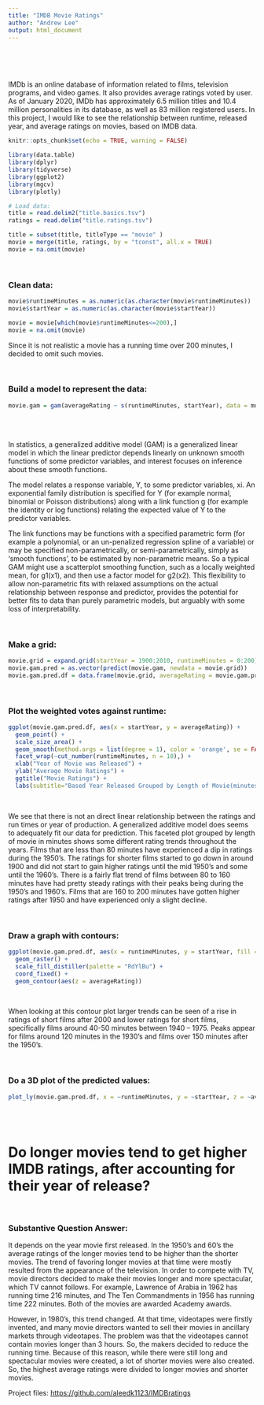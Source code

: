 ```yaml
---
title: "IMDB Movie Ratings"
author: "Andrew Lee"
output: html_document
---
```


<br />
<br />
<br />

IMDb is an online database of information related to films, television programs, and video games. It also provides average ratings voted by user. As of January 2020, IMDb has approximately 6.5 million titles and 10.4 million personalities in its database, as well as 83 million registered users. In this project, I would like to see the relationship between runtime, released year, and average ratings on movies, based on IMDB data.

```r
knitr::opts_chunk$set(echo = TRUE, warning = FALSE)

library(data.table)
library(dplyr)
library(tidyverse)
library(ggplot2)
library(mgcv)
library(plotly)

# Load data:
title = read.delim2("title.basics.tsv")
ratings = read.delim("title.ratings.tsv")

title = subset(title, titleType == "movie" )
movie = merge(title, ratings, by = "tconst", all.x = TRUE)
movie = na.omit(movie)
```

<br />

### Clean data:
```r
movie$runtimeMinutes = as.numeric(as.character(movie$runtimeMinutes))
movie$startYear = as.numeric(as.character(movie$startYear))

movie = movie[which(movie$runtimeMinutes<=200),]
movie = na.omit(movie)
```

Since it is not realistic a movie has a running time over 200 minutes, I decided to omit such movies.

<br />

### Build a model to represent the data:
```r
movie.gam = gam(averageRating ~ s(runtimeMinutes, startYear), data = movie)
```

<br />
<br />

In statistics, a generalized additive model (GAM) is a generalized linear model in which the linear predictor depends linearly on unknown smooth functions of some predictor variables, and interest focuses on inference about these smooth functions. 

The model relates a response variable, Y, to some predictor variables, xi. An exponential family distribution is specified for Y (for example normal, binomial or Poisson distributions) along with a link function g (for example the identity or log functions) relating the expected value of Y to the predictor variables.

The link functions may be functions with a specified parametric form (for example a polynomial, or an un-penalized regression spline of a variable) or may be specified non-parametrically, or semi-parametrically, simply as 'smooth functions', to be estimated by non-parametric means. So a typical GAM might use a scatterplot smoothing function, such as a locally weighted mean, for g1(x1), and then use a factor model for g2(x2). This flexibility to allow non-parametric fits with relaxed assumptions on the actual relationship between response and predictor, provides the potential for better fits to data than purely parametric models, but arguably with some loss of interpretability. 

<br />

### Make a grid:

```r
movie.grid = expand.grid(startYear = 1900:2010, runtimeMinutes = 0:200)
movie.gam.pred = as.vector(predict(movie.gam, newdata = movie.grid))
movie.gam.pred.df = data.frame(movie.grid, averageRating = movie.gam.pred)
```

<br />

### Plot the weighted votes against runtime:

```r
ggplot(movie.gam.pred.df, aes(x = startYear, y = averageRating)) + 
  geom_point() + 
  scale_size_area() + 
  geom_smooth(method.args = list(degree = 1), color = 'orange', se = FALSE) + 
  facet_wrap(~cut_number(runtimeMinutes, n = 10),) + 
  xlab("Year of Movie was Released") + 
  ylab("Average Movie Ratings") + 
  ggtitle("Movie Ratings") + 
  labs(subtitle="Based Year Released Grouped by Length of Movie(minutes)")
```

<br />

We see that there is not an direct linear relationship between the ratings and run times or year of production. A generalized additive model does seems to adequately fit our data for prediction. This faceted plot grouped by length of movie in minutes shows some different rating trends throughout the years. Films that are less than 80 minutes have experienced a dip in ratings during the 1950’s. The ratings for shorter films started to go down in around 1900 and did not start to gain higher ratings until the mid 1950’s and some until the 1960’s. There is a fairly flat trend of films between 80 to 160 minutes have had pretty steady ratings with their peaks being during the 1950’s and 1960’s. Films that are 160 to 200 minutes have gotten higher ratings after 1950 and have experienced only a slight decline. 

<br />

### Draw a graph with  contours:

```r
ggplot(movie.gam.pred.df, aes(x = runtimeMinutes, y = startYear, fill = averageRating)) + 
  geom_raster() + 
  scale_fill_distiller(palette = "RdYlBu") + 
  coord_fixed() + 
  geom_contour(aes(z = averageRating))
```

<br />

When looking at this contour plot larger trends can be seen of a rise in ratings of short films after 2000 and lower ratings for short films, specifically films around 40-50 minutes between 1940 – 1975. Peaks appear for films around 120 minutes in the 1930’s and films over 150 minutes after the 1950’s.

<br />

### Do a 3D plot of the predicted values:

```r
plot_ly(movie.gam.pred.df, x = ~runtimeMinutes, y = ~startYear, z = ~averageRating, type = "scatter3d", marker = list(size = .5))
```

<br />
<br />

# Do longer movies tend to get higher IMDB ratings, after accounting for their year of release?

<br />

### Substantive Question Answer:

It depends on the year movie first released. In the 1950’s and 60’s the average ratings of the longer movies tend to be higher than the shorter movies. The trend of favoring longer movies at that time were mostly resulted from the appearance of the television. In order to compete with TV, movie directors decided to make their movies longer and more spectacular, which TV cannot follows. For example, Lawrence of Arabia in 1962 has running time 216 minutes, and The Ten Commandments in 1956 has running time 222 minutes. Both of the movies are awarded Academy awards.

However, in 1980’s, this trend changed. At that time, videotapes were firstly invented, and many movie directors wanted to sell their movies in ancillary markets through videotapes. The problem was that the videotapes cannot contain movies longer than 3 hours. So, the makers decided to reduce the running time. Because of this reason, while there were still long and spectacular movies were created, a lot of shorter movies were also created. So, the highest average ratings were divided to longer movies and shorter movies.

Project files:
<https://github.com/aleedk1123/IMDBratings>